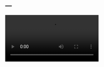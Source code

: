 ---
---

<link rel="stylesheet" href="styles.css" type="text/css">

<video controls>
  <source src="videos/final.mp4" type="video/mp4">
</video>
